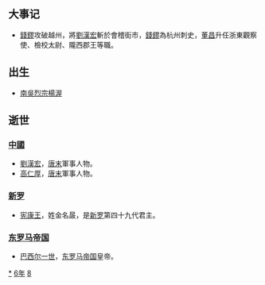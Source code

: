 {{yearTOC|886|唐'''[[光啟|光啟]]二年'''；日本'''[[仁和_(光孝天皇)|仁和]]二年'''}}

== 大事记 ==
* [[錢鏐|錢鏐]]攻破越州，將[[劉漢宏|劉漢宏]]斬於會稽街市，[[錢鏐|錢鏐]]為杭州刺史，[[董昌|董昌]]升任浙東觀察使、檢校太尉、隴西郡王等職。

== 出生 ==
* [[南吳烈宗|南吳烈宗]][[楊渥|楊渥]]

== 逝世 ==
=== [[中國|中國]] ===
* [[劉漢宏|劉漢宏]]，[[唐末|唐末]]軍事人物。
* [[高仁厚|高仁厚]]，[[唐末|唐末]]軍事人物。
=== [[新罗|新罗]] ===
* [[宪康王|宪康王]]，姓金名晸，是[[新罗|新罗]]第四十九代君主。
=== [[东罗马帝国|东罗马帝国]] ===
{{Wikisource year mention}}
* [[巴西尔一世|巴西尔一世]]，[[东罗马帝国|东罗马帝国]]皇帝。

[[Category:886年|*]]
[[Category:880年代|6年]]
[[Category:9世纪各年|8]]
